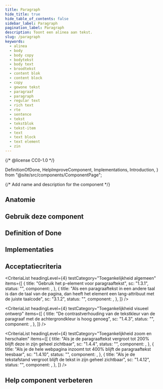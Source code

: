 ```yaml
---
title: Paragraph
hide_title: true
hide_table_of_contents: false
sidebar_label: Paragraph
pagination_label: Paragraph
description: Toont een alinea aan tekst.
slug: /paragraph
keywords:
  - alinea
  - body
  - body copy
  - bodytekst
  - body text
  - broodtekst
  - content blok
  - content block
  - copy
  - gewone tekst
  - paragraaf
  - paragraph
  - regular text
  - rich text
  - rte
  - sentence
  - tekst
  - tekstblok
  - tekst-item
  - text
  - text block
  - text element
  - zin
---
```


{/* @license CC0-1.0 */}

  DefinitionOfDone,
  HelpImproveComponent,
  Implementations,
  Introduction,
} from "@site/src/components/ComponentPage";

{/* Add name and description for the component */}


<Introduction component={component} headingLevel={1} description={description} />

<ComponentAliases component={component} />

## Anatomie

<ComponentAnatomy component={component} illustration={ParagraphIllustration} />

## Gebruik deze component

<Markdown omitH1 headingLevel={3}>
  <Usage />
</Markdown>

## Definition of Done

<DefinitionOfDone component={component} headingLevel={3} />

## Implementaties

<Implementations component={component} headingLevel={3} />

## Acceptatiecriteria

<AcIntro />

<CriteriaList
  headingLevel={4}
  testCategory="Toegankelijkheid algemeen"
  items={[
    {
      title: "Gebruik het p-element voor paragraaftekst",
      sc: "1.3.1",
      status: "",
      component: <Wcag131 />,
    },
    {
      title:
        "Als een paragraaftekst in een andere taal is dan de taal van de pagina, dan heeft het element een lang-attribuut met de juiste taalcode",
      sc: "3.1.2",
      status: "",
      component: <Wcag312 />,
    },
  ]}
/>

<CriteriaList
  headingLevel={4}
  testCategory="Toegankelijkheid visueel ontwerp"
  items={[
    {
      title: "De contrastverhouding van de tekstkleur van de paragraaf met de achtergrondkleur is hoog genoeg",
      sc: "1.4.3",
      status: "",
      component: <Wcag143 />,
    },
  ]}
/>

<CriteriaList
  headingLevel={4}
  testCategory="Toegankelijkheid zoom en herschalen"
  items={[
    {
      title: "Als je de paragraaftekst vergroot tot 200% blijft deze in zijn geheel zichtbaar",
      sc: "1.4.4",
      status: "",
      component: <Wcag144 />,
    },
    {
      title: "Als je de hele webpagina inzoomt tot 400% blijft de paragraaftekst leesbaar",
      sc: "1.4.10",
      status: "",
      component: <Wcag1410 />,
    },
    {
      title: "Als je de tekstafstand vergroot blijft de tekst in zijn geheel zichtbaar",
      sc: "1.4.12",
      status: "",
      component: <Wcag1412 />,
    },
  ]}
/>

## Help component verbeteren

<HelpImproveComponent component={component} headingLevel={3} />
